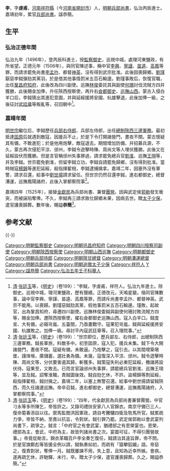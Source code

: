 {{明清人物信息框
| 姓名 = 李鉞
| 原名 =
| 圖片名稱= 
| 圖片大小 =
| 圖片說明 = 
| 最高職務 = 兵部尚書
| 國家 = 大明
| 爵位 =
| 籍貫 = [[河南承宣布政使司|河南承宣布政使司]][[開封府|開封府]][[祥符縣|祥符縣]]
| 族裔 = 漢族
| 字號 = 字虔甫
| 諡號 = 恭簡
| 出生日期 = [[成化|成化]]元年（1465年）
| 出生地點 = [[河南承宣布政使司|河南承宣布政使司]][[開封府|開封府]][[祥符縣|祥符縣]]
| 逝世日期 = [[嘉靖|嘉靖]]五年（1526年）
| 逝世地點 = [[京師|京師]]
| 墓葬 =
| 配偶 =
| 親屬 = [[李惠|李惠]]、[[李懋恭|李懋恭]]、[[李懋功|李懋功]]（子）<br />[[李弁|李弁]]（孫）
| 出身 = *弘治九年丙辰科進士出身
| 經歷 = 
| 著作 =
}}
'''李{{ruby|鉞|-{zh-hans:yuè;zh-tw:ㄩㄝˋ}-}}'''，字'''虔甫'''，[[河南等處承宣布政使司|河南]][[祥符縣|祥符縣]]（今[[河南省|河南省]][[開封市|開封市]]）人，[[明朝兵部尚書|明朝兵部尚書]]，弘治丙辰進士。嘉靖初年，累官[[兵部尚書|兵部尚書]]。諡恭簡。

== 生平 ==
=== 弘治正德年間 ===
弘治九年（1496年），登丙辰科進士，授[[監察御史|監察御史]]，巡視中城，處理河東鹽政，有所省望。正德元年（1506年），與同官陳述事，稱中官[[李興|李興]]、[[寧謹|寧謹]]、[[苗逵|苗逵]]、[[高鳳|高鳳]]等罪，而請求罷免尚書[[李孟抃|李孟抃]]、都督[[神英|神英]]，沒有得到武宗批准。此後因喪歸鄉。[[劉瑾|劉瑾]]厭惡李鉞彈劾其黨羽，於是借其他事情罰米五百石輸邊。劉瑾事敗后，恢復官職，出任[[鞏昌府|鞏昌府]][[知府|知府]]，此後改為四川副使。巡撫[[林俊|林俊]]委託其與副使[[何珊|何珊]]討伐流賊方四并獲勝，此後賜金加俸，升任陝西按察使，再升右[[僉都御史|僉都御史]]、[[山西巡撫|巡撫山西]]。蒙古入侵白羊口后，李鉞猜出其進犯意圖，并與延綏援將安國、杭雄擊退，此後加俸一級，之後征討[[武廷章|武廷章]]等叛亂等，召回朝中<ref>[[清|清]]·[[张廷玉|张廷玉]]等，《[[明史|明史]]》（卷199）：“李鉞，字虔甫，祥符人。弘治九年進士。除御史。巡視中城，理河東鹽政，歷有聲績。正德改元，天鳴星變。偕同官陳數事，論中官李興、寧謹、苗逵、高鳳等罪，而請斥尚書李孟抃、都督神英。武宗不能用。以喪歸。劉瑾惡鉞劾其黨，假他事罰米五百石輸邊。瑾敗，起故官，出為鞏昌知府，尋遷四川副使。巡撫林俊委鉞與副使何珊討敗流賊方四等，賜金加俸。遷陝西按察使，擢右僉都御史巡撫山西。寇入白羊口。鉞度宣、大有備，必窺岢嵐、五臺間，乃亟畫戰守。寇果犯岢嵐，鉞與延綏援將安國、杭雄敗之。加俸一級。尋討平內寇武廷章等。召入理院事。”</ref>。

=== 嘉靖年間 ===
[[明世宗|明世宗]]繼位后，李鉞歷任[[兵部右侍郎|兵部右侍郎]]、兵部左侍郎，出任[[陝甘總督|總制陝西三邊軍務]]。最初抵達[[固原|固原]]后就遇到敵寇，因援兵不止，於是下令打開諸營門，晝夜不關。蒙古懷疑其有備，不敢進犯；於是他用炮擊，敵寇退去。期間增加防備、并招募兵源，不久，蒙古再次侵犯平涼、邠州，李鉞令遊擊時陳、周尚文等人埋伏獲勝。此後又在延綏設伏而獲勝。但是言官稱邠州失事罪過，請求罷免總兵官[[劉淮|劉淮]]、巡撫[[王珝|王珝]]等，并及李鉞。世宗罷免劉淮，但留李鉞立功，李鉞自請罷免歸鄉，沒有得到批准。當時賊寇[[楊錦|楊錦]]等進犯延綏，殺指揮翟相，李鉞逮捕擒拿。嘉靖二年，因塞外沒有軍警，請求召還，給事中[[劉世揚|劉世揚]]請求留任。但世宗仍然召還李鉞，進右都御史，總督漕運，巡撫鳳陽諸府，此後入掌都察院事<ref>[[清|清]]·[[张廷玉|张廷玉]]等，《[[明史|明史]]》（卷199）：“世宗即位，歷兵部左、右侍郎，出總制陝西三邊軍務。鉞長軍旅，料敵多中。初至固原，寇入犯，援兵未集。鉞下令大開諸營門，晝夜不閉。寇疑有備，未敢逼。乃炮擊之，寇引去。以其間增築墩堡，謹烽堠，廣儲蓄，選壯勇為備。未幾，寇復深入平涼、邠州。鉞令遊擊時陳、周尚文等，分伏要害遏其歸，斬獲多。鉞策寇失利必東犯延綏，檄諸將設伏待。寇果至，又敗去。已而言官論邠州失事罪，請罷總兵官劉淮、巡撫王珝等，並及鉞。詔奪淮職，責鉞圖後效。鉞自劾乞休，不許。盜楊錦等剽延綏，殺指揮翟相，鉞討擒之。嘉靖二年，以塞上無警召還。給事中劉世揚請留鉞陝西，而久任諸邊巡撫。帝卒召鉞，進右都御史，總督漕運，巡撫鳳陽諸府，入掌都察院事。”</ref>。

嘉靖四年（1525年），接替[[金獻民|金獻民]]為兵部尚書、兼督[[團營|團營]]。因與武定侯[[郭勛|郭勛]]發生衝突，而被誣陷奪俸。不久，李鉞再三請求致仕歸鄉未果，因病去世。贈[[太子少保|太子少保]]，遣官護喪歸葬。數年後，賜謚'''恭簡'''<ref>[[清|清]]·[[张廷玉|张廷玉]]等，《[[明史|明史]]》（卷199）：“四年，代金獻民為兵部尚書兼督團營。中官刁永等多所陳乞，帝皆許之。又錄司禮扶安家八人官錦衣。南京守備已三人，復命蔔春添註以往。禦馬監閻洪因軍政，請自考騰驤四衛及牧馬所官。鉞累疏力爭，帝皆不納，至責以抗旨，令對狀。鉞引罪乃罷。武定侯郭勛以會武宴列尚書下，疏爭之。鉞言：「中府官之有會武宴，猶禮部之有恩榮宴也。恩榮，禮部為主，會武，中府為主，故皆列諸尚書之次。宴圖可征，不得引團營故事。」帝竟從勛言。錦衣革職百戶李全奏乞復任，鉞請治其違旨罪，帝不問。於是官旗鄭彪等皆援全例以請，鉞執奏如初，而疏有「猿攀狐媚」語。帝惡之，復責對狀，奪俸一月。鉞既屢諫不用，失上意，且知為近幸所嫉。會病，遂再疏乞休，許馳驛，未行，卒。贈太子少保，遣官護喪歸葬。久之，賜謚恭簡。”</ref>。

==参考文献==
{{reflist}}

{{-}}
{{start box}}
{{s-off}}
{{succession box|[[王珝|王珝]]|[[張襘|張襘]]|[[山西巡撫|明朝山西巡撫]]|1514年-1517年}}
{{succession box|[[秦紘|秦紘]]|[[楊一清|楊一清]]|[[陝甘總督|明朝都察院左僉都御史總制陝西三邊軍務]]|1522年-1523年}}
{{succession box|[[金獻民|金獻民]]|[[王時中|王時中]]|[[明朝兵部尚書|明朝兵部尚書]]|1525年-1526年}}
{{end box}}
{{弘治九年丙辰科殿試金榜}}
{{DEFAULTSORT:Li李}}
[[Category:明朝監察御史|Category:明朝監察御史]]
[[Category:明朝巩昌府知府|Category:明朝巩昌府知府]]
[[Category:明朝四川按察司副使|Category:明朝四川按察司副使]]
[[Category:明朝陝西按察使|Category:明朝陝西按察使]]
[[Category:明朝山西巡撫|Category:明朝山西巡撫]]
[[Category:明朝都御史|Category:明朝都御史]]
[[Category:明朝兵部侍郎|Category:明朝兵部侍郎]]
[[Category:明朝陝甘總督|Category:明朝陝甘總督]]
[[Category:明朝漕運總督|Category:明朝漕運總督]]
[[Category:明朝兵部尚書|Category:明朝兵部尚書]]
[[Category:明朝追赠太子少保|Category:明朝追赠太子少保]]
[[Category:祥符人|Category:祥符人]]
[[Category:李姓|Y]]
[[Category:諡恭簡|Category:諡恭簡]]
[[Category:弘治五年壬子科舉人|Category:弘治五年壬子科舉人]]